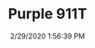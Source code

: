 ---
width: 1333
height: 2000
title: Purple 911T
description: Purple 911T badges at CarParc USA.
date: 2/29/2020 1:56:39 PM
cameraMake: Sony
cameraModel: ILCE-7M3
lens: ZEISS Batis 2/40 CF
settingsfStop: f/2
settingsISO: ISO 8000
settingsShutter: 1/2000
settingsFocalLength: 40 mm
---